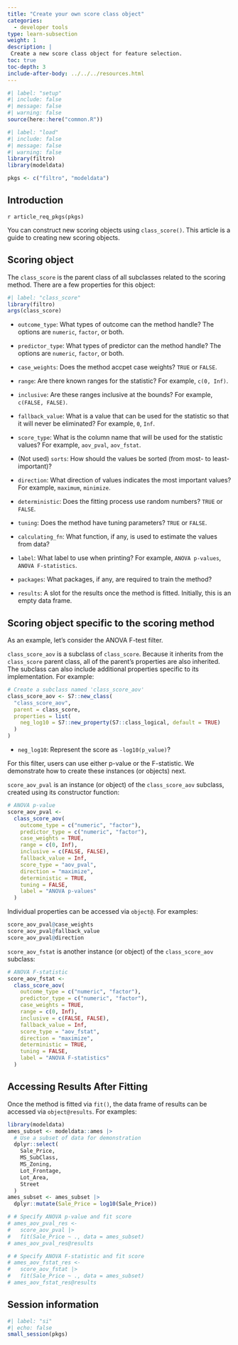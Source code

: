 ```yaml
---
title: "Create your own score class object"
categories:
  - developer tools
type: learn-subsection
weight: 1
description: | 
 Create a new score class object for feature selection.
toc: true
toc-depth: 3
include-after-body: ../../../resources.html
---
```


```r
#| label: "setup"
#| include: false
#| message: false
#| warning: false
source(here::here("common.R"))
```

```r
#| label: "load"
#| include: false
#| message: false
#| warning: false
library(filtro)
library(modeldata)

pkgs <- c("filtro", "modeldata")
```

## Introduction

`r article_req_pkgs(pkgs)`

You can construct new scoring objects using `class_score()`. This article is a guide to creating new scoring objects. 

## Scoring object

The `class_score` is the parent class of all subclasses related to the scoring method. There are a few properties for this object:

```r
#| label: "class_score"
library(filtro)
args(class_score)
```

-   `outcome_type`: What types of outcome can the method handle? The options are `numeric`, `factor`, or both. 

-   `predictor_type`: What types of predictor can the method handle? The options are `numeric`, `factor`, or both. 

-   `case_weights`: Does the method accpet case weights? `TRUE` or `FALSE`.

-   `range`: Are there known ranges for the statistic? For example, `c(0, Inf)`. 

-   `inclusive`: Are these ranges inclusive at the bounds? For example, `c(FALSE, FALSE)`. 

-   `fallback_value`: What is a value that can be used for the statistic so that it will never be eliminated? For example, `0`, `Inf`.

-   `score_type`: What is the column name that will be used for the statistic values? For example, `aov_pval`, `aov_fstat`. 

-   (Not used) `sorts`: How should the values be sorted (from most- to least-important)?

-   `direction`: What direction of values indicates the most important values? For example,  `maximum`, `minimize`.

-   `deterministic`: Does the fitting process use random numbers? `TRUE` or `FALSE`.

-   `tuning`: Does the method have tuning parameters? `TRUE` or `FALSE`.

-   `calculating_fn`: What function, if any, is used to estimate the values from data?

-   `label`: What label to use when printing? For example, `ANOVA p-values`, `ANOVA F-statistics`.

-   `packages`: What packages, if any, are required to train the method?

-   `results`: A slot for the results once the method is fitted. Initially, this is an empty data frame.

## Scoring object specific to the scoring method

As an example, let’s consider the ANOVA F-test filter. 

`class_score_aov` is a subclass of `class_score`. Because it inherits from the `class_score` parent class, all of the parent's properties are also inherited. The subclass can also include additional properties specific to its implementation. For example: 

```r
# Create a subclass named 'class_score_aov'
class_score_aov <- S7::new_class(
  "class_score_aov",
  parent = class_score,
  properties = list(
    neg_log10 = S7::new_property(S7::class_logical, default = TRUE)
  )
)
```

- `neg_log10`: Represent the score as `-log10(p_value)`?

For this filter, users can use either p-value or the F-statistic. We demonstrate how to create these instances (or objects) next.

`score_aov_pval` is an instance (or object) of the `class_score_aov` subclass, created using its constructor function: 

```r
# ANOVA p-value
score_aov_pval <-
  class_score_aov(
    outcome_type = c("numeric", "factor"),
    predictor_type = c("numeric", "factor"),
    case_weights = TRUE,
    range = c(0, Inf),
    inclusive = c(FALSE, FALSE),
    fallback_value = Inf,
    score_type = "aov_pval",
    direction = "maximize",
    deterministic = TRUE,
    tuning = FALSE,
    label = "ANOVA p-values"
  )
```

Individual properties can be accessed via `object@`. For examples: 

```r
score_aov_pval@case_weights
score_aov_pval@fallback_value
score_aov_pval@direction
```

`score_aov_fstat` is another instance (or object) of the `class_score_aov` subclass:  

```r
# ANOVA F-statistic
score_aov_fstat <-
  class_score_aov(
    outcome_type = c("numeric", "factor"),
    predictor_type = c("numeric", "factor"),
    case_weights = TRUE,
    range = c(0, Inf),
    inclusive = c(FALSE, FALSE),
    fallback_value = Inf,
    score_type = "aov_fstat",
    direction = "maximize",
    deterministic = TRUE,
    tuning = FALSE,
    label = "ANOVA F-statistics"
  )
```

## Accessing Results After Fitting

Once the method is fitted via `fit()`, the data frame of results can be accessed via `object@results`. For examples: 

```r
library(modeldata)
ames_subset <- modeldata::ames |>
  # Use a subset of data for demonstration
  dplyr::select(
    Sale_Price,
    MS_SubClass,
    MS_Zoning,
    Lot_Frontage,
    Lot_Area,
    Street
  )
ames_subset <- ames_subset |>
  dplyr::mutate(Sale_Price = log10(Sale_Price))
```

```r
# # Specify ANOVA p-value and fit score
# ames_aov_pval_res <-
#   score_aov_pval |>
#   fit(Sale_Price ~ ., data = ames_subset)
# ames_aov_pval_res@results
```

```r
# # Specify ANOVA F-statistic and fit score
# ames_aov_fstat_res <-
#   score_aov_fstat |>
#   fit(Sale_Price ~ ., data = ames_subset)
# ames_aov_fstat_res@results
```

## Session information {#session-info}

```r
#| label: "si"
#| echo: false
small_session(pkgs)
```
